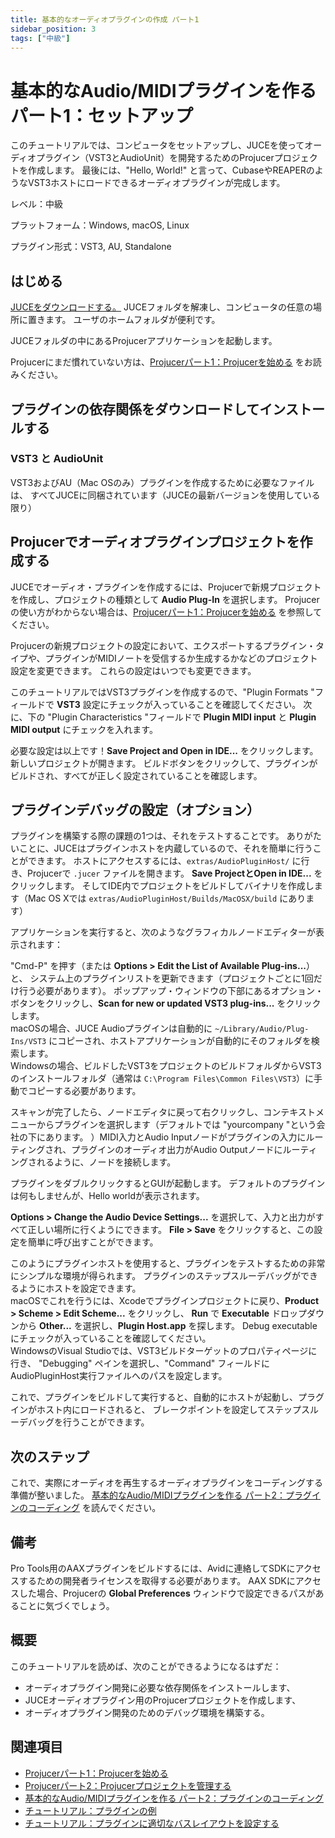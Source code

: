 ```yaml
---
title: 基本的なオーディオプラグインの作成 パート1
sidebar_position: 3
tags: ["中級"]
---
```


# 基本的なAudio/MIDIプラグインを作る パート1：セットアップ

<SourcePageLink path="tutorial_create_projucer_basic_plugin" />

このチュートリアルでは、コンピュータをセットアップし、JUCEを使ってオーディオプラグイン（VST3とAudioUnit）を開発するためのProjucerプロジェクトを作成します。
最後には、"Hello, World!" と言って、CubaseやREAPERのようなVST3ホストにロードできるオーディオプラグインが完成します。

レベル：中級

プラットフォーム：Windows, macOS, Linux

プラグイン形式：VST3, AU, Standalone


## はじめる

[JUCEをダウンロードする。](https://shop.juce.com/get-juce/download)
JUCEフォルダを解凍し、コンピュータの任意の場所に置きます。
ユーザのホームフォルダが便利です。

JUCEフォルダの中にあるProjucerアプリケーションを起動します。

Projucerにまだ慣れていない方は、[Projucerパート1：Projucerを始める](../tutorial_new_projucer_project/)
をお読みください。

## プラグインの依存関係をダウンロードしてインストールする

### VST3 と AudioUnit

VST3およびAU（Mac OSのみ）プラグインを作成するために必要なファイルは、
すべてJUCEに同梱されています（JUCEの最新バージョンを使用している限り）


## Projucerでオーディオプラグインプロジェクトを作成する

JUCEでオーディオ・プラグインを作成するには、Projucerで新規プロジェクトを作成し、プロジェクトの種類として **Audio Plug-In** を選択します。
Projucerの使い方がわからない場合は、[Projucerパート1：Projucerを始める](../tutorial_new_projucer_project/) を参照してください。

Projucerの新規プロジェクトの設定において、エクスポートするプラグイン・タイプや、プラグインがMIDIノートを受信するか生成するかなどのプロジェクト設定を変更できます。
これらの設定はいつでも変更できます。

このチュートリアルではVST3プラグインを作成するので、"Plugin Formats "フィールドで **VST3** 設定にチェックが入っていることを確認してください。
次に、下の "Plugin Characteristics "フィールドで **Plugin MIDI input** と **Plugin MIDI output** にチェックを入れます。

必要な設定は以上です！**Save Project and Open in IDE...** をクリックします。
新しいプロジェクトが開きます。
ビルドボタンをクリックして、プラグインがビルドされ、すべてが正しく設定されていることを確認します。


## プラグインデバッグの設定（オプション）

プラグインを構築する際の課題の1つは、それをテストすることです。
ありがたいことに、JUCEはプラグインホストを内蔵しているので、それを簡単に行うことができます。
ホストにアクセスするには、`extras/AudioPluginHost/` に行き、Projucerで `.jucer` ファイルを開きます。
**Save ProjectとOpen in IDE...** をクリックします。
そしてIDE内でプロジェクトをビルドしてバイナリを作成します（Mac OS Xでは `extras/AudioPluginHost/Builds/MacOSX/build` にあります）

アプリケーションを実行すると、次のようなグラフィカルノードエディターが表示されます：

<CaptionImage
  src="https://docs.juce.com/master/tutorial_create_projucer_basic_plugin_1.png"
  caption="JUCE plug-in host"
/>

"Cmd-P" を押す（または **Options > Edit the List of Available Plug-ins...**）と、
システム上のプラグインリストを更新できます（プロジェクトごとに1回だけ行う必要があります）。
ポップアップ・ウィンドウの下部にあるオプション・ボタンをクリックし、**Scan for new or updated VST3 plug-ins...** をクリックします。  
macOSの場合、JUCE Audioプラグインは自動的に `~/Library/Audio/Plug-Ins/VST3` にコピーされ、ホストアプリケーションが自動的にそのフォルダを検索します。  
Windowsの場合、ビルドしたVST3をプロジェクトのビルドフォルダからVST3のインストールフォルダ（通常は `C:\Program Files\Common Files\VST3`）に手動でコピーする必要があります。

スキャンが完了したら、ノードエディタに戻って右クリックし、コンテキストメニューからプラグインを選択します（デフォルトでは "yourcompany "という会社の下にあります。
）MIDI入力とAudio Inputノードがプラグインの入力にルーティングされ、プラグインのオーディオ出力がAudio Outputノードにルーティングされるように、ノードを接続します。

<CaptionImage
  src="https://docs.juce.com/master/tutorial_create_projucer_basic_plugin_2.png"
  caption="JUCE plug-in host でコネクションを作る" 
/>


プラグインをダブルクリックするとGUIが起動します。
デフォルトのプラグインは何もしませんが、Hello worldが表示されます。

**Options > Change the Audio Device Settings...** を選択して、入力と出力がすべて正しい場所に行くようにできます。
**File > Save** をクリックすると、この設定を簡単に呼び出すことができます。

このようにプラグインホストを使用すると、プラグインをテストするための非常にシンプルな環境が得られます。
プラグインのステップスルーデバッグができるようにホストを設定できます。  
macOSでこれを行うには、Xcodeでプラグインプロジェクトに戻り、**Product > Scheme > Edit Scheme...** をクリックし、
**Run** で **Executable** ドロップダウンから **Other...** を選択し、**Plugin Host.app** を探します。
Debug executableにチェックが入っていることを確認してください。  
WindowsのVisual Studioでは、VST3ビルドターゲットのプロパティページに行き、
"Debugging" ペインを選択し、"Command" フィールドにAudioPluginHost実行ファイルへのパスを設定します。

これで、プラグインをビルドして実行すると、自動的にホストが起動し、プラグインがホスト内にロードされると、
ブレークポイントを設定してステップスルーデバッグを行うことができます。

## 次のステップ

これで、実際にオーディオを再生するオーディオプラグインをコーディングする準備が整いました。
[基本的なAudio/MIDIプラグインを作る パート2：プラグインのコーディング](../tutorial_code_basic_plugin/)
を読んでください。

## 備考

Pro Tools用のAAXプラグインをビルドするには、Avidに連絡してSDKにアクセスするための開発者ライセンスを取得する必要があります。
AAX SDKにアクセスした場合、Projucerの **Global Preferences** ウィンドウで設定できるパスがあることに気づくでしょう。

## 概要

このチュートリアルを読めば、次のことができるようになるはずだ：

- オーディオプラグイン開発に必要な依存関係をインストールします、
- JUCEオーディオプラグイン用のProjucerプロジェクトを作成します、
- オーディオプラグイン開発のためのデバッグ環境を構築する。

## 関連項目

- [Projucerパート1：Projucerを始める](../tutorial_new_projucer_project/)
- [Projucerパート2：Projucerプロジェクトを管理する](../tutorial_manage_projucer_project/)
- [基本的なAudio/MIDIプラグインを作る パート2：プラグインのコーディング](../tutorial_code_basic_plugin/)
- [チュートリアル：プラグインの例](../../plugins/tutorial_plugin_examples/)
- [チュートリアル：プラグインに適切なバスレイアウトを設定する](../../plugins/tutorial_audio_bus_layouts/)
